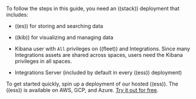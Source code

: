 
To follow the steps in this guide, you need an ((stack)) deployment that includes:

* ((es)) for storing and searching data
* ((kib)) for visualizing and managing data
* Kibana user with `All` privileges on ((fleet)) and Integrations. Since many
    Integrations assets are shared across spaces, users need the Kibana privileges
    in all spaces.

* Integrations Server (included by default in every ((ess)) deployment)

To get started quickly, spin up a deployment of our hosted ((ess)). The ((ess)) is
available on AWS, GCP, and Azure. [Try it out for free](((ess-trial))).
